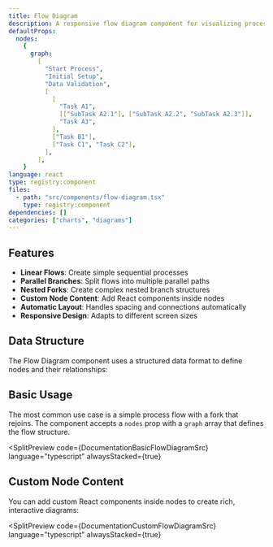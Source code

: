 ```yaml
---
title: Flow Diagram
description: A responsive flow diagram component for visualizing processes and workflows
defaultProps:
  nodes:
    {
      graph:
        [
          "Start Process",
          "Initial Setup",
          "Data Validation",
          [
            [
              "Task A1",
              [["SubTask A2.1"], ["SubTask A2.2", "SubTask A2.3"]],
              "Task A3",
            ],
            ["Task B1"],
            ["Task C1", "Task C2"],
          ],
        ],
    }
language: react
type: registry:component
files:
  - path: "src/components/flow-diagram.tsx"
    type: registry:component
dependencies: []
categories: ["charts", "diagrams"]
---
```



## Features

- **Linear Flows**: Create simple sequential processes
- **Parallel Branches**: Split flows into multiple parallel paths
- **Nested Forks**: Create complex nested branch structures
- **Custom Node Content**: Add React components inside nodes
- **Automatic Layout**: Handles spacing and connections automatically
- **Responsive Design**: Adapts to different screen sizes

## Data Structure

The Flow Diagram component uses a structured data format to define nodes and their relationships:

<CodePreview
  code={DataStructureSrc}
  language="typescript"
  showCopyButton={true}
/>

## Basic Usage

The most common use case is a simple process flow with a fork that rejoins. The component accepts a `nodes` prop with a `graph` array that defines the flow structure.

<SplitPreview
  code={DocumentationBasicFlowDiagramSrc}
  language="typescript"
  alwaysStacked={true}
>
  <DocumentationBasicFlowDiagram client:load />
</SplitPreview>

## Custom Node Content

You can add custom React components inside nodes to create rich, interactive diagrams:

<SplitPreview
  code={DocumentationCustomFlowDiagramSrc}
  language="typescript"
  alwaysStacked={true}
>
  <DocumentationCustomFlowDiagram client:load />
</SplitPreview>
